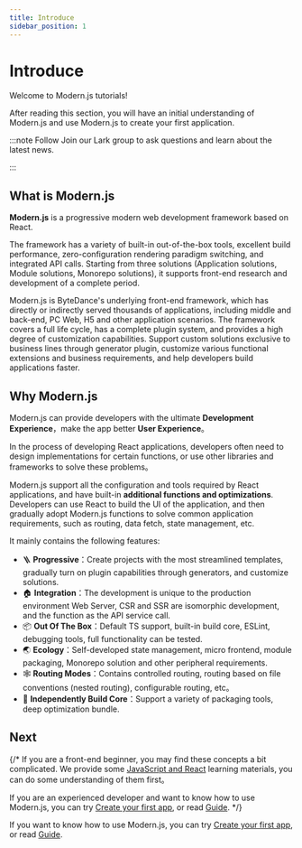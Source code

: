 ```yaml
---
title: Introduce
sidebar_position: 1
---
```

# Introduce

Welcome to Modern.js tutorials!

After reading this section, you will have an initial understanding of Modern.js and use Modern.js to create your first application.

:::note Follow
Join our Lark group to ask questions and learn about the latest news.

:::

## What is Modern.js

**Modern.js** is a progressive modern web development framework based on React.

The framework has a variety of built-in out-of-the-box tools, excellent build performance, zero-configuration rendering paradigm switching, and integrated API calls. Starting from three solutions (Application solutions, Module solutions, Monorepo solutions), it supports front-end research and development of a complete period.

Modern.js is ByteDance's underlying front-end framework, which has directly or indirectly served thousands of applications, including middle and back-end, PC Web, H5 and other application scenarios. The framework covers a full life cycle, has a complete plugin system, and provides a high degree of customization capabilities. Support custom solutions exclusive to business lines through generator plugin, customize various functional extensions and business requirements, and help developers build applications faster.

## Why Modern.js

Modern.js can provide developers with the ultimate **Development Experience**，make the app better **User Experience**。

In the process of developing React applications, developers often need to design implementations for certain functions, or use other libraries and frameworks to solve these problems。

Modern.js support all the configuration and tools required by React applications, and have built-in **additional functions and optimizations**. Developers can use React to build the UI of the application, and then gradually adopt Modern.js functions to solve common application requirements, such as routing, data fetch, state management, etc.

It mainly contains the following features:

- 🪜 **Progressive**：Create projects with the most streamlined templates, gradually turn on plugin capabilities through generators, and customize solutions.
- 🏠 **Integration**：The development is unique to the production environment Web Server, CSR and SSR are isomorphic development, and the function as the API service call.
- 📦 **Out Of The Box**：Default TS support, built-in build core, ESLint, debugging tools, full functionality can be tested.
- 🌏 **Ecology**：Self-developed state management, micro frontend, module packaging, Monorepo solution and other peripheral requirements.
- 🕸 **Routing Modes**：Contains controlled routing, routing based on file conventions (nested routing), configurable routing, etc。
- 🚀 **Independently Build Core**：Support a variety of packaging tools, deep optimization bundle.

## Next

{/* If you are a front-end beginner, you may find these concepts a bit complicated. We provide some [JavaScript and React](/tutorials/foundations/basic) learning materials, you can do some understanding of them first。

If you are an experienced developer and want to know how to use Modern.js, you can try [Create your first app](/tutorials/first-app/c01-start), or read [Guide](/guides/get-started/quick-start).  */}

If you want to know how to use Modern.js, you can try [Create your first app](/tutorials/first-app/c01-start), or read [Guide](/guides/get-started/quick-start).
